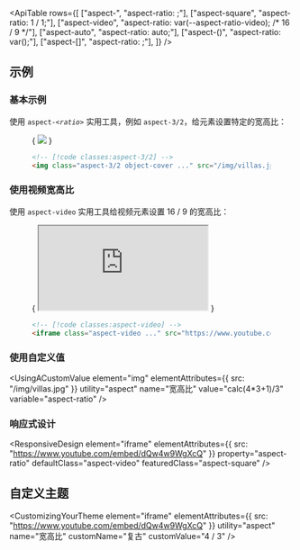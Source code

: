 

<ApiTable
  rows={[
    ["aspect-<ratio>", "aspect-ratio: <ratio>;"],
    ["aspect-square", "aspect-ratio: 1 / 1;"],
    ["aspect-video", "aspect-ratio: var(--aspect-ratio-video); /* 16 / 9 */"],
    ["aspect-auto", "aspect-ratio: auto;"],
    ["aspect-(<custom-property>)", "aspect-ratio: var(<custom-property>);"],
    ["aspect-[<value>]", "aspect-ratio: <value>;"],
  ]}
/>

## 示例

### 基本示例

使用 <code>aspect-<var>&lt;ratio&gt;</var></code> 实用工具，例如 `aspect-3/2`，给元素设置特定的宽高比：

<Figure desktopHint="调整示例大小以查看预期效果">

<Example resizable>
  {
    <img
      className="mx-auto aspect-3/2 w-full max-w-sm rounded-lg object-cover"
      src="https://images.unsplash.com/photo-1590523277543-a94d2e4eb00b?ixlib=rb-1.2.1&ixid=MnwxMjA3fDB8MHxwaG90by1wYWdlfHx8fGVufDB8fHx8&auto=format&fit=crop&w=1200&q=80"
    />
  }
</Example>

```html
<!-- [!code classes:aspect-3/2] -->
<img class="aspect-3/2 object-cover ..." src="/img/villas.jpg" />
```

</Figure>

### 使用视频宽高比

使用 `aspect-video` 实用工具给视频元素设置 16 / 9 的宽高比：

<Figure desktopHint="调整示例大小以查看预期效果">

<Example resizable>
  {
    <iframe
      className="aspect-video w-full rounded-lg"
      src="https://www.youtube.com/embed/dQw4w9WgXcQ"
      allow="accelerometer; autoplay; clipboard-write; encrypted-media; gyroscope; picture-in-picture"
      allowFullScreen
    ></iframe>
  }
</Example>

```html
<!-- [!code classes:aspect-video] -->
<iframe class="aspect-video ..." src="https://www.youtube.com/embed/dQw4w9WgXcQ"></iframe>
```

</Figure>

### 使用自定义值

<UsingACustomValue
  element="img"
  elementAttributes={{ src: "/img/villas.jpg" }}
  utility="aspect"
  name="宽高比"
  value="calc(4*3+1)/3"
  variable="aspect-ratio"
/>

### 响应式设计

<ResponsiveDesign
  element="iframe"
  elementAttributes={{ src: "https://www.youtube.com/embed/dQw4w9WgXcQ" }}
  property="aspect-ratio"
  defaultClass="aspect-video"
  featuredClass="aspect-square"
/>

## 自定义主题

<CustomizingYourTheme
  element="iframe"
  elementAttributes={{ src: "https://www.youtube.com/embed/dQw4w9WgXcQ" }}
  utility="aspect"
  name="宽高比"
  customName="复古"
  customValue="4 / 3"
/>